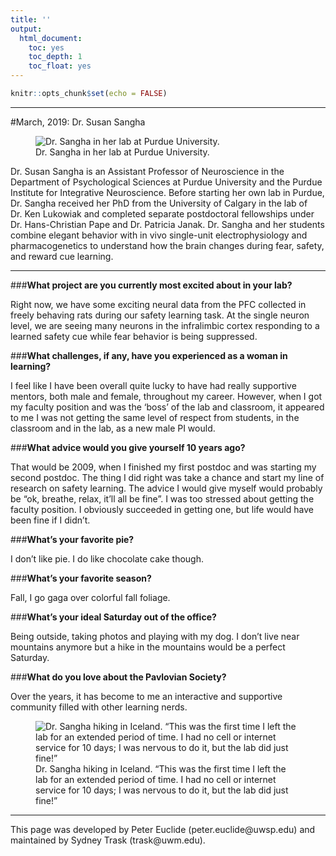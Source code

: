 ```yaml
---
title: ''
output:
  html_document:
    toc: yes
    toc_depth: 1
    toc_float: yes
---
```


```r
knitr::opts_chunk$set(echo = FALSE)
```

---

#March, 2019: Dr. Susan Sangha


![Dr. Sangha in her lab at Purdue University.](./photos/Sangha_lab.jpg)

Dr. Susan Sangha is an Assistant Professor of Neuroscience in the Department of Psychological Sciences at Purdue University and the Purdue Institute for Integrative Neuroscience. Before starting her own lab in Purdue, Dr. Sangha received her PhD from the University of Calgary in the lab of Dr. Ken Lukowiak and completed separate postdoctoral fellowships under Dr. Hans-Christian Pape and Dr. Patricia Janak. Dr. Sangha and her students combine elegant behavior with in vivo single-unit electrophysiology and pharmacogenetics to understand how the brain changes during fear, safety, and reward cue learning.

-----

###__What project are you currently most excited about in your lab?__

Right now, we have some exciting neural data from the PFC collected in freely behaving rats during our safety learning task. At the single neuron level, we are seeing many neurons in the infralimbic cortex responding to a learned safety cue while fear behavior is being suppressed.

###__What challenges, if any, have you experienced as a woman in learning?__

I feel like I have been overall quite lucky to have had really supportive mentors, both male and female, throughout my career. However, when I got my faculty position and was the 'boss' of the lab and classroom, it appeared to me I was not getting the same level of respect from students, in the classroom and in the lab, as a new male PI would. 

###__What advice would you give yourself 10 years ago?__

That would be 2009, when I finished my first postdoc and was starting my second postdoc. The thing I did right was take a chance and start my line of research on safety learning. The advice I would give myself would probably be “ok, breathe, relax, it’ll all be fine”. I was too stressed about getting the faculty position. I obviously succeeded in getting one, but life would have been fine if I didn’t.
 
###__What’s your favorite pie?__

I don’t like pie. I do like chocolate cake though.
 
###__What’s your favorite season?__

Fall, I go gaga over colorful fall foliage.
 
###__What’s your ideal Saturday out of the office?__

Being outside, taking photos and playing with my dog. I don’t live near mountains anymore but a hike in the mountains would be a perfect Saturday. 

###__What do you love about the Pavlovian Society?__

Over the years, it has become to me an interactive and supportive community filled with other learning nerds.
 

![Dr. Sangha hiking in Iceland. “This was the first time I left the lab for an extended period of time. I had no cell or internet service for 10 days; I was nervous to do it, but the lab did just fine!”](./photos/Sangha_iceland.jpg)

----

This page was developed by Peter Euclide (peter.euclide@uwsp.edu) and maintained by Sydney Trask (trask@uwm.edu). 




